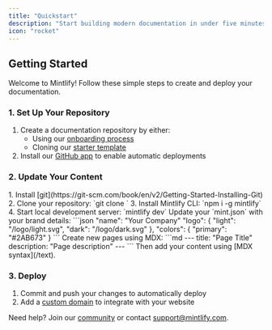 ```yaml
---
title: "Quickstart"
description: "Start building modern documentation in under five minutes"
icon: "rocket"
---
```


## Getting Started

Welcome to Mintlify! Follow these simple steps to create and deploy your documentation.

### 1. Set Up Your Repository

1. Create a documentation repository by either:
   - Using our [onboarding process](https://dashboard.mintlify.com)
   - Cloning our [starter template](https://github.com/mintlify/starter)
2. Install our [GitHub app](https://dashboard.mintlify.com/settings) to enable automatic deployments

### 2. Update Your Content

<AccordionGroup>
  <Accordion icon="rectangle-terminal" title="Local Development">
    1. Install [git](https://git-scm.com/book/en/v2/Getting-Started-Installing-Git)
    2. Clone your repository: `git clone <your-repo>`
    3. Install Mintlify CLI: `npm i -g mintlify`
    4. Start local development server: `mintlify dev`
  </Accordion>

  <Accordion icon="palette" title="Basic Customization">
    Update your `mint.json` with your brand details:
    ```json
    "name": "Your Company"
    "logo": {
      "light": "/logo/light.svg",
      "dark": "/logo/dark.svg"
    },
    "colors": {
      "primary": "#2AB673"
    }
    ```
  </Accordion>

  <Accordion icon="pencil" title="Add Content">
    Create new pages using MDX:
    ```md
    ---
    title: "Page Title"
    description: "Page description"
    ---
    ```
    Then add your content using [MDX syntax](/text).
  </Accordion>
</AccordionGroup>

### 3. Deploy

1. Commit and push your changes to automatically deploy
2. Add a [custom domain](https://dashboard.mintlify.com/settings) to integrate with your website

Need help? Join our [community](https://mintlify.com/community) or contact [support@mintlify.com](mailto:support@mintlify.com).
